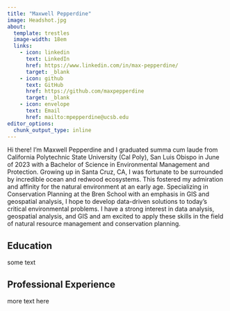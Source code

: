 ```yaml
---
title: "Maxwell Pepperdine"
image: Headshot.jpg
about:
  template: trestles
  image-width: 18em
  links:
    - icon: linkedin
      text: LinkedIn
      href: https://www.linkedin.com/in/max-pepperdine/
      target: _blank
    - icon: github
      text: GitHub
      href: https://github.com/maxpepperdine
      target: _blank
    - icon: envelope
      text: Email
      href: mailto:mpepperdine@ucsb.edu
editor_options: 
  chunk_output_type: inline
---
```


Hi there! I'm Maxwell Pepperdine and I graduated summa cum laude from California Polytechnic State University (Cal Poly), San Luis Obispo in June of 2023 with a Bachelor of Science in Environmental Management and Protection. Growing up in Santa Cruz, CA, I was fortunate to be surrounded by incredible ocean and redwood ecosystems. This fostered my admiration and affinity for the natural environment at an early age. Specializing in Conservation Planning at the Bren School with an emphasis in GIS and geospatial analysis, I hope to develop data-driven solutions to today’s critical environmental problems. I have a strong interest in data analysis, geospatial analysis, and GIS and am excited to apply these skills in the field of natural resource management and conservation planning.

## Education

some text 

## Professional Experience

more text here




